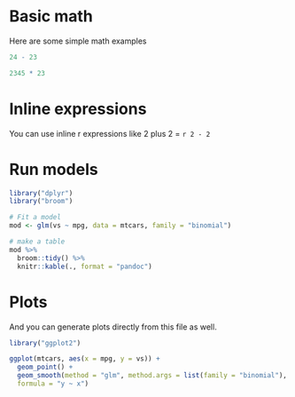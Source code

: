 \chapter{Using R\label{rcode}}

# Basic math

Here are some simple math examples

```r
24 - 23
```

```r
2345 * 23
```

# Inline expressions

You can use inline r expressions like 2 plus 2 = `r 2 - 2`

# Run models

```r
library("dplyr")
library("broom")

# Fit a model
mod <- glm(vs ~ mpg, data = mtcars, family = "binomial")

# make a table
mod %>% 
  broom::tidy() %>% 
  knitr::kable(., format = "pandoc") 
```

# Plots

And you can generate plots directly from this file as well.

```r
library("ggplot2")

ggplot(mtcars, aes(x = mpg, y = vs)) + 
  geom_point() + 
  geom_smooth(method = "glm", method.args = list(family = "binomial"), 
  formula = "y ~ x")
```

